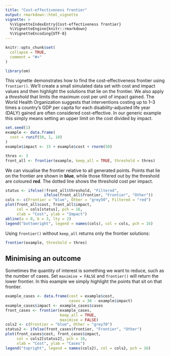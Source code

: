 ```yaml
---
title: "Cost-effectiveness frontier"
output: rmarkdown::html_vignette
vignette: >
  %\VignetteIndexEntry{Cost-effectiveness frontier}
  %\VignetteEngine{knitr::rmarkdown}
  %\VignetteEncoding{UTF-8}
---
```


```r
knitr::opts_chunk$set(
  collapse = TRUE,
  comment = "#>"
)
```

```r
library(om)
```

This vignette demonstrates how to find the cost-effectiveness frontier using
`frontier()`. We'll create a small simulated data set with cost and impact
values and then highlight the solutions that lie on the frontier. We also apply
a *threshold* that limits the maximum cost per unit of impact gained. The World
Health Organization suggests that interventions costing up to 1–3 times a
country's GDP per capita for each disability-adjusted life year (DALY) gained
are often considered cost-effective. In our generic example this simply means
setting an upper limit on the cost divided by impact.

```r
set.seed(1)
example <- data.frame(
  cost = runif(50, 1, 10)
)
example$impact <- 15 + example$cost + rnorm(50)

thres <- 3
front_all <- frontier(example, keep_all = TRUE, threshold = thres)
```

We can visualise the frontier relative to all generated points. Points that lie
on the frontier are shown in **blue**, while those filtered out by the
threshold are coloured **red**. The dotted line shows the threshold cost per
impact.

```r
status <- ifelse(!front_all$threshold, "Filtered",
                 ifelse(front_all$frontier, "Frontier", "Other"))
cols <- c(Frontier = "blue", Other = "grey50", Filtered = "red")
plot(front_all$cost, front_all$impact,
     col = cols[status], pch = 16,
     xlab = "Cost", ylab = "Impact")
abline(a = 0, b = 3, lty = 2)
legend("bottomright", legend = names(cols), col = cols, pch = 16)
```

Using `frontier()` without `keep_all` returns only the frontier solutions:

```r
frontier(example, threshold = thres)
```

## Minimising an outcome

Sometimes the quantity of interest is something we want to reduce, such as the number of cases. Set `maximise = FALSE` and `frontier()` will return the lower frontier. In this example we simply highlight the points that sit on that frontier.

```r
example_cases <- data.frame(cost = example$cost,
                            cases = 30 - example$impact)
example_cases$impact <- example_cases$cases
front_cases <- frontier(example_cases,
                        keep_all = TRUE,
                        maximise = FALSE)
cols2 <- c(Frontier = "blue", Other = "grey70")
status2 <- ifelse(front_cases$frontier, "Frontier", "Other")
plot(front_cases$cost, front_cases$impact,
     col = cols2[status2], pch = 16,
     xlab = "Cost", ylab = "Cases")
legend("topright", legend = names(cols2), col = cols2, pch = 16)
```
